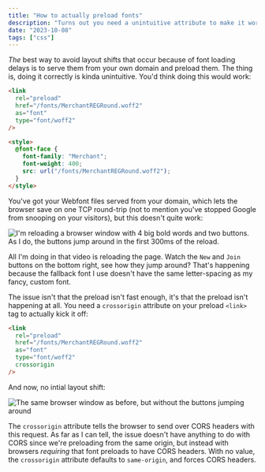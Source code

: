 ```yaml
---
title: "How to actually preload fonts"
description: "Turns out you need a unintuitive attribute to make it work correctly"
date: "2023-10-08"
tags: ["css"]
---
```


_The_ best way to avoid layout shifts that occur because of font loading delays
is to serve them from your own domain and preload them. The thing is, doing it
correctly is kinda unintuitive. You'd think doing this would work:

```html
<link
  rel="preload"
  href="/fonts/MerchantREGRound.woff2"
  as="font"
  type="font/woff2"
/>

<style>
  @font-face {
    font-family: "Merchant";
    font-weight: 400;
    src: url("/fonts/MerchantREGRound.woff2");
  }
</style>
```

You've got your Webfont files served from your domain, which lets the browser
save on one TCP round-trip (not to mention you've stopped Google from snooping
on your visitors), but this doesn't quite work:

![I'm reloading a browser window with 4 big bold words and two buttons. As I do, the buttons jump around in the first 300ms of the reload.](/t/font-preload/without.gif)

All I'm doing in that video is reloading the page. Watch the `New` and `Join`
buttons on the bottom right, see how they jump around? That's happening because
the fallback font I use doesn't have the same letter-spacing as my fancy, custom
font.

The issue isn't that the preload isn't fast enough, it's that the preload isn't
happening at all. You need a `crossorigin` attribute on your preload `<link>` tag
to actually kick it off:

```html
<link
  rel="preload"
  href="/fonts/MerchantREGRound.woff2"
  as="font"
  type="font/woff2"
  crossorigin
/>
```

And now, no intial layout shift:

![The same browser window as before, but without the buttons jumping around](/t/font-preload/with.gif)

The `crossorigin` attribute tells the browser to send over CORS headers with this
request. As far as I can tell, the issue doesn't have anything to do with CORS
since we're preloading from the same origin, but instead with browsers _requiring_
that font preloads to have CORS headers. With no value, the `crossorigin` attribute
defaults to `same-origin`, and forces CORS headers.
